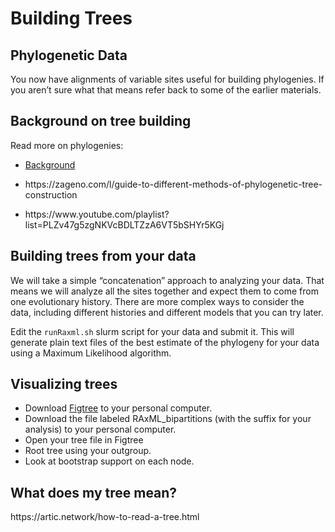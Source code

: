# Building Trees

## Phylogenetic Data

You now have alignments of variable sites useful for building phylogenies.
If you aren't sure what that means refer back to some of the earlier materials.

## Background on tree building

Read more on phylogenies:

* [Background](https://www.ebi.ac.uk/training-beta/online/courses/introduction-to-phylogenetics/what-is-a-phylogeny/aspects-of-phylogenies/)

* https://zageno.com/l/guide-to-different-methods-of-phylogenetic-tree-construction

* https://www.youtube.com/playlist?list=PLZv47g5zgNKVcBDLTZzA6VT5bSHYr5KGj

## Building trees from your data

We will take a simple "concatenation" approach to analyzing your data.
That means we will analyze all the sites together and expect them to come from one evolutionary history.
There are more complex ways to consider the data, including different histories and different models that you can try later.

Edit the `runRaxml.sh` slurm script for your data and submit it.
This will generate plain text files of the best estimate of the phylogeny for your data using a Maximum Likelihood algorithm.

## Visualizing trees

* Download [Figtree](https://github.com/rambaut/figtree/releases) to your personal computer.
* Download the file labeled RAxML_bipartitions (with the suffix for your analysis) to your personal computer.
* Open your tree file in Figtree
* Root tree using your outgroup.
* Look at bootstrap support on each node.

## What does my tree mean?

https://artic.network/how-to-read-a-tree.html
